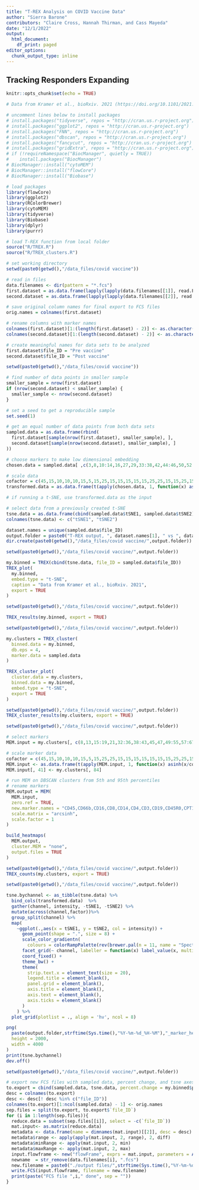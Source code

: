 ```yaml
---
title: "T-REX Analysis on COVID Vaccine Data"
author: "Sierra Barone"
contributors: "Claire Cross, Hannah Thirman, and Cass Mayeda"
date: "12/1/2022"
output:
  html_document:
    df_print: paged
editor_options:
  chunk_output_type: inline
---
```


## Tracking Responders Expanding 

```r
knitr::opts_chunk$set(echo = TRUE)

# Data from Kramer et al., bioRxiv. 2021 (https://doi.org/10.1101/2021.07.28.453981)

# uncomment lines below to install packages
# install.packages("tidyverse", repos = "http://cran.us.r-project.org")
# install.packages("ggplot2", repos = "http://cran.us.r-project.org")
# install.packages("FNN", repos = "http://cran.us.r-project.org")
# install.packages("dbscan", repos = "http://cran.us.r-project.org")
# install.packages("fancycut", repos = "http://cran.us.r-project.org")
# install.packages("gridExtra", repos = "http://cran.us.r-project.org")
# if (!requireNamespace("BiocManager", quietly = TRUE))
#    install.packages("BiocManager")
# BiocManager::install("cytoMEM")
# BiocManager::install("flowCore")
# BiocManager::install("Biobase")

# load packages
library(flowCore)
library(ggplot2)
library(RColorBrewer)
library(cytoMEM)
library(tidyverse)
library(Biobase)
library(dplyr)
library(purrr)

# load T-REX function from local folder
source("R/TREX.R")
source("R/TREX_clusters.R")
```

```r
# set working directory 
setwd(paste0(getwd(),"/data_files/covid vaccine"))

# read in files 
data.filenames <- dir(pattern = "*.fcs")
first.dataset = as.data.frame(lapply(lapply(data.filenames[[1]], read.FCS), exprs))
second.dataset = as.data.frame(lapply(lapply(data.filenames[[2]], read.FCS), exprs))

# save original column names for final export to FCS files 
orig.names = colnames(first.dataset)

# rename columns with marker names 
colnames(first.dataset)[1:(length(first.dataset) - 2)] <- as.character(read.FCS(data.filenames[[1]])@parameters@data[["desc"]])
colnames(second.dataset)[1:(length(second.dataset) - 2)] <- as.character(read.FCS(data.filenames[[1]])@parameters@data[["desc"]])

# create meaningful names for data sets to be analyzed 
first.dataset$file_ID = "Pre vaccine"
second.dataset$file_ID = "Post vaccine"
```

```r
setwd(paste0(getwd(),"/data_files/covid vaccine"))

# find number of data points in smaller sample 
smaller_sample = nrow(first.dataset) 
if (nrow(second.dataset) < smaller_sample) { 
  smaller_sample <- nrow(second.dataset) 
}

# set a seed to get a reproducible sample 
set.seed(1)

# get an equal number of data points from both data sets
sampled.data = as.data.frame(rbind(
  first.dataset[sample(nrow(first.dataset), smaller_sample), ], 
  second.dataset[sample(nrow(second.dataset), smaller_sample), ]
))
```

```r
# choose markers to make low dimensional embedding
chosen.data = sampled.data[ ,c(3,8,10:14,16,27,29,33:38,42,44:46,50,52:53,55:60,62,70)]

# scale data 
cofactor = c(45,15,10,10,10,15,5,15,25,15,15,15,15,15,25,25,15,15,25,15,15,45,15,15,45,25,25,15,25,15,25)
transformed.data = as.data.frame(t(apply(chosen.data, 1, function(x) asinh(x/cofactor))))

# if running a t-SNE, use transformed.data as the input 
```

```r
# select data from a previously created t-SNE 
tsne.data = as.data.frame(cbind(sampled.data$tSNE1, sampled.data$tSNE2))
colnames(tsne.data) <- c("tSNE1", "tSNE2")
```

```r
dataset.names = unique(sampled.data$file_ID)
output.folder = paste0("T-REX output, ", dataset.names[1], " vs ", dataset.names[2])
dir.create(paste0(getwd(),"/data_files/covid vaccine/",output.folder))
```

```r
setwd(paste0(getwd(),"/data_files/covid vaccine/",output.folder))

my.binned = TREX(cbind(tsne.data, file_ID = sampled.data$file_ID))
TREX_plot(
  my.binned, 
  embed.type = "t-SNE", 
  caption = "Data from Kramer et al., bioRxiv. 2021",
  export = TRUE
)
```
```r
setwd(paste0(getwd(),"/data_files/covid vaccine/",output.folder))

TREX_results(my.binned, export = TRUE)
```

```r
setwd(paste0(getwd(),"/data_files/covid vaccine/",output.folder))

my.clusters = TREX_cluster(
  binned.data = my.binned, 
  db.eps = 4, 
  marker.data = sampled.data
)

TREX_cluster_plot(
  cluster.data = my.clusters, 
  binned.data = my.binned, 
  embed.type = "t-SNE", 
  export = TRUE
)
```

```r
setwd(paste0(getwd(),"/data_files/covid vaccine/",output.folder)) 
TREX_cluster_results(my.clusters, export = TRUE)
```

```r
setwd(paste0(getwd(),"/data_files/covid vaccine/",output.folder))

# select markers
MEM.input = my.clusters[, c(8,13,15:19,21,32:36,38:43,45,47,49:55,57:67,75,84)]

# scale marker data 
cofactor = c(45,15,10,10,10,15,5,15,25,25,15,15,15,15,15,15,15,25,25,15,15,15,25,15,25,25,15,15,45,15,15,15,45,25,25,15,25,25,15,25,1)
MEM.input <- as.data.frame(t(apply(MEM.input, 1, function(x) asinh(x/cofactor))))
MEM.input[, 41] <- my.clusters[, 84]

# run MEM on DBSCAN clusters from 5th and 95th percentiles 
# rename markers 
MEM.output = MEM(
  MEM.input, 
  zero.ref = TRUE,
  new.marker.names = "CD45,CD66b,CD16,CD8,CD14,CD4,CD3,CD19,CD45R0,CPT1a,CD127,ATP5a,GRIM19,CD20,CD27,CCR4,CD134,ICOS,TCRgd,GLUT3,CXCR3,CD137,CCR7,CD98,CTLA4,Ki-67,GLUT1,CD95,CD44,CD38,CYTOC,CD25,CD45RA,CXCR5,CD57,CXCR4,HLA-DR,PD-1,CD56,CD11b",
  scale.matrix = "arcsinh",
  scale.factor = 1
)

build_heatmaps(
  MEM.output, 
  cluster.MEM = "none", 
  output.files = TRUE
)

```

```r
setwd(paste0(getwd(),"/data_files/covid vaccine/",output.folder))
TREX_counts(my.clusters, export = TRUE)
```

```r
setwd(paste0(getwd(),"/data_files/covid vaccine/",output.folder))

tsne.bychannel <- as_tibble(tsne.data) %>%
  bind_cols(transformed.data)  %>%
  gather(channel, intensity, -tSNE1, -tSNE2) %>%
  mutate(across(channel,factor))%>%
  group_split(channel) %>%
  map(
    ~ggplot(.,aes(x = tSNE1, y = tSNE2, col = intensity)) +
      geom_point(shape = ".", size = 8) +
      scale_color_gradientn(
        colours = colorRampPalette(rev(brewer.pal(n = 11, name = "Spectral")))(5)) +
      facet_grid(~ channel, labeller = function(x) label_value(x, multi_line = FALSE)) +
      coord_fixed() +
      theme_bw() +
      theme(
        strip.text.x = element_text(size = 20),
        legend.title = element_blank(),
        panel.grid = element_blank(),
        axis.title = element_blank(),
        axis.text = element_blank(),
        axis.ticks = element_blank()
      )
    ) %>%
  plot_grid(plotlist = ., align = 'hv', ncol = 8)

png(
  paste(output.folder,strftime(Sys.time(),"%Y-%m-%d_%H-%M"),"_marker_heat.png"),
  height = 2000,
  width = 4000
)
print(tsne.bychannel)
dev.off()
```

```r
setwd(paste0(getwd(),"/data_files/covid vaccine/",output.folder))

# export new FCS files with sampled data, percent change, and tsne axes
to.export = cbind(sampled.data, tsne.data, percent.change = my.binned$percent.change)
desc = colnames(to.export)
desc <- desc[! desc %in% c("file_ID")]
colnames(to.export)[1:ncol(sampled.data) - 1] <- orig.names
sep.files = split(to.export, to.export$`file_ID`)
for (i in 1:length(sep.files)){
  reduce.data = subset(sep.files[[i]], select = -c(`file_ID`))
  mat.input<- as.matrix(reduce.data)
  metadata <- data.frame(name = dimnames(mat.input)[[2]], desc = desc)
  metadata$range <- apply(apply(mat.input, 2, range), 2, diff)
  metadata$minRange <- apply(mat.input, 2, min)
  metadata$maxRange <- apply(mat.input, 2, max)
  input.flowframe <- new("flowFrame", exprs = mat.input, parameters = AnnotatedDataFrame(metadata))  
  newname  = str_remove(data.filenames[i], ".fcs")
  new.filename = paste0("./output files/",strftime(Sys.time(),"%Y-%m-%d_%H-%M"), "_", newname,"_T-REX.fcs")
  write.FCS(input.flowframe, filename = new.filename)
  print(paste("FCS file ",i," done", sep = ""))
}
```
